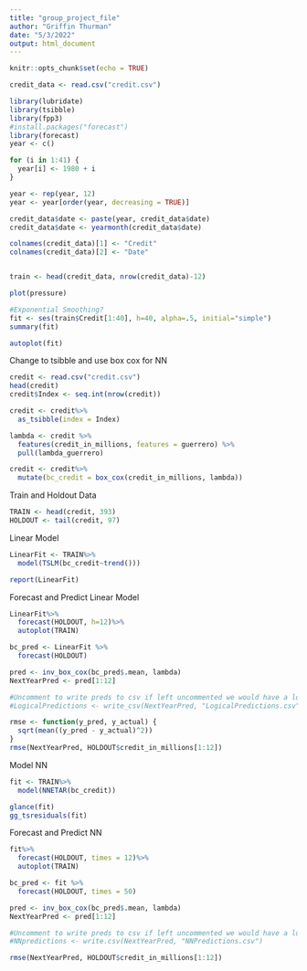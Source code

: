 ```yaml
---
title: "group_project_file"
author: "Griffin Thurman"
date: "5/3/2022"
output: html_document
---
```


```r
knitr::opts_chunk$set(echo = TRUE)
```


```r
credit_data <- read.csv("credit.csv")

library(lubridate)
library(tsibble)
library(fpp3)
#install.packages("forecast")
library(forecast)
year <- c()

for (i in 1:41) {
  year[i] <- 1980 + i
}

year <- rep(year, 12)
year <- year[order(year, decreasing = TRUE)]

credit_data$date <- paste(year, credit_data$date)
credit_data$date <- yearmonth(credit_data$date)

colnames(credit_data)[1] <- "Credit"
colnames(credit_data)[2] <- "Date"


train <- head(credit_data, nrow(credit_data)-12)


```



```r
plot(pressure)
```


```r
#Exponential Smoothing?
fit <- ses(train$Credit[1:40], h=40, alpha=.5, initial="simple")
summary(fit)

autoplot(fit)

```

Change to tsibble and use box cox for NN
```r
credit <- read.csv("credit.csv")
head(credit)
credit$Index <- seq.int(nrow(credit))

credit <- credit%>%
  as_tsibble(index = Index)

lambda <- credit %>% 
  features(credit_in_millions, features = guerrero) %>% 
  pull(lambda_guerrero)

credit <- credit%>%
  mutate(bc_credit = box_cox(credit_in_millions, lambda))

```
Train and Holdout Data
```r
TRAIN <- head(credit, 393)
HOLDOUT <- tail(credit, 97)
```





Linear Model
```r
LinearFit <- TRAIN%>%
  model(TSLM(bc_credit~trend()))

report(LinearFit)

```

Forecast and Predict Linear Model
```r
LinearFit%>%
  forecast(HOLDOUT, h=12)%>%
  autoplot(TRAIN)

bc_pred <- LinearFit %>% 
  forecast(HOLDOUT)

pred <- inv_box_cox(bc_pred$.mean, lambda)
NextYearPred <- pred[1:12]

#Uncomment to write preds to csv if left uncommented we would have a lot of csv's
#LogicalPredictions <- write_csv(NextYearPred, "LogicalPredictions.csv")

rmse <- function(y_pred, y_actual) {
  sqrt(mean((y_pred - y_actual)^2))
}
rmse(NextYearPred, HOLDOUT$credit_in_millions[1:12])

```


Model NN
```r
fit <- TRAIN%>%
  model(NNETAR(bc_credit))

glance(fit)
gg_tsresiduals(fit)
```


Forecast and Predict NN
```r
fit%>%
  forecast(HOLDOUT, times = 12)%>%
  autoplot(TRAIN)

bc_pred <- fit %>% 
  forecast(HOLDOUT, times = 50)

pred <- inv_box_cox(bc_pred$.mean, lambda)
NextYearPred <- pred[1:12]

#Uncomment to write preds to csv if left uncommented we would have a lot of csv's
#NNpredictions <- write.csv(NextYearPred, "NNPredictions.csv")

rmse(NextYearPred, HOLDOUT$credit_in_millions[1:12])


```





